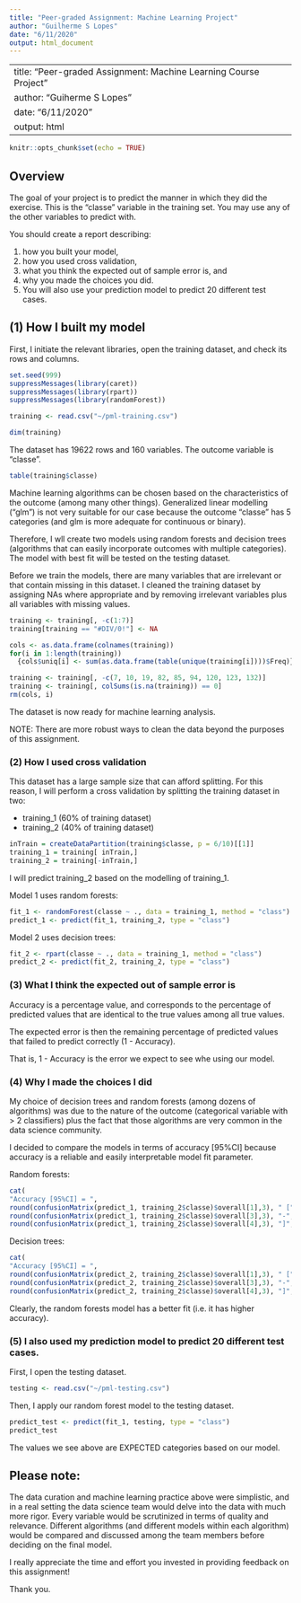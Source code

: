 ---
title: "Peer-graded Assignment: Machine Learning Project"
author: "Guilherme S Lopes"
date: "6/11/2020"
output: html_document
---

---
title: "Peer-graded Assignment: Machine Learning Course Project"
author: "Guiherme S Lopes"
date: "6/11/2020"
output: html
---

```{r setup, include=FALSE}
knitr::opts_chunk$set(echo = TRUE)
```

## Overview

The goal of your project is to predict the manner in which they did the exercise. This is the "classe" variable in the training set. You may use any of the other variables to predict with. 

You should create a report describing:

(1) how you built your model, 
(2) how you used cross validation, 
(3) what you think the expected out of sample error is, and 
(4) why you made the choices you did. 
(5) You will also use your prediction model to predict 20 different test cases.

## (1) How I built my model

First, I initiate the relevant libraries, open the training dataset, and check its rows and columns.

```{r}
set.seed(999)
suppressMessages(library(caret))
suppressMessages(library(rpart))
suppressMessages(library(randomForest))
```

```{r, echo = FALSE}
training <- read.csv("~/pml-training.csv")
```

```{r}
dim(training)
```

The dataset has 19622 rows and 160 variables. The outcome variable is "classe". 

```{r}
table(training$classe)
```

Machine learning algorithms can be chosen based on the characteristics of the outcome (among many other things). Generalized linear modelling ("glm") is not very suitable for our case because the outcome "classe" has 5 categories (and glm is more adequate for continuous or binary).

Therefore, I wll create two models using random forests and decision trees (algorithms that can easily incorporate outcomes with multiple categories). The model with best fit will be tested on the testing dataset.

Before we train the models, there are many variables that are irrelevant or that contain missing in this dataset. I cleaned the training dataset by assigning NAs where appropriate and by removing irrelevant variables plus all variables with missing values.

```{r}
training <- training[, -c(1:7)]
training[training == "#DIV/0!"] <- NA

cols <- as.data.frame(colnames(training))
for(i in 1:length(training)) 
  {cols$uniq[i] <- sum(as.data.frame(table(unique(training[i])))$Freq)}

training <- training[, -c(7, 10, 19, 82, 85, 94, 120, 123, 132)]
training <- training[, colSums(is.na(training)) == 0]
rm(cols, i)
```

The dataset is now ready for machine learning analysis.

NOTE: There are more robust ways to clean the data beyond the purposes of this assignment.

### (2) How I used cross validation

This dataset has a large sample size that can afford splitting. For this reason, I will perform a cross validation by splitting the training dataset in two:

- training_1 (60% of training dataset)
- training_2 (40% of training dataset)

```{r}
inTrain = createDataPartition(training$classe, p = 6/10)[[1]]
training_1 = training[ inTrain,]
training_2 = training[-inTrain,]
```

I will predict training_2 based on the modelling of training_1.

Model 1 uses random forests:

```{r}
fit_1 <- randomForest(classe ~ ., data = training_1, method = "class")
predict_1 <- predict(fit_1, training_2, type = "class")
```

Model 2 uses decision trees:

```{r}
fit_2 <- rpart(classe ~ ., data = training_1, method = "class")
predict_2 <- predict(fit_2, training_2, type = "class")
```

### (3) What I think the expected out of sample error is

Accuracy is a percentage value, and corresponds to the percentage of predicted values that are identical to the true values among all true values.

The expected error is then the remaining percentage of predicted values that failed to predict correctly (1 - Accuracy).

That is, 1 - Accuracy is the error we expect to see whe using our model.

### (4) Why I made the choices I did 

My choice of decision trees and random forests (among dozens of algorithms) was due to the nature of the outcome (categorical variable with > 2 classifiers) plus the fact that those algorithms are very common in the data science community.

I decided to compare the models in terms of accuracy [95%CI] because accuracy is a reliable and easily interpretable model fit parameter.

Random forests:
```{r}
cat(
"Accuracy [95%CI] = ",
round(confusionMatrix(predict_1, training_2$classe)$overall[1],3), " [",
round(confusionMatrix(predict_1, training_2$classe)$overall[3],3), "-",
round(confusionMatrix(predict_1, training_2$classe)$overall[4],3), "]", sep = "")
```

Decision trees:
```{r}
cat(
"Accuracy [95%CI] = ",
round(confusionMatrix(predict_2, training_2$classe)$overall[1],3), " [",
round(confusionMatrix(predict_2, training_2$classe)$overall[3],3), "-",
round(confusionMatrix(predict_2, training_2$classe)$overall[4],3), "]", sep = "")
```

Clearly, the random forests model has a better fit (i.e. it has higher accuracy).

### (5) I also used my prediction model to predict 20 different test cases.

First, I open the testing dataset.

```{r, echo = FALSE}
testing <- read.csv("~/pml-testing.csv")
```

Then, I apply our random forest model to the testing dataset.

```{r}
predict_test <- predict(fit_1, testing, type = "class")
predict_test
```

The values we see above are EXPECTED categories based on our model.

## Please note:

The data curation and machine learning practice above were simplistic, and in a real setting the data science team would delve into the data with much more rigor. Every variable would be scrutinized in terms of quality and relevance. Different algorithms (and different models within each algorithm) would be compared and discussed among the team members before deciding on the final model. 

I really appreciate the time and effort you invested in providing feedback on this assignment! 

Thank you.